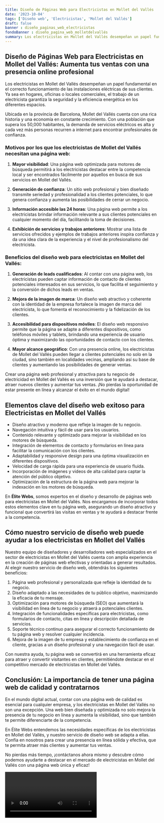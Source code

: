 ```yaml
---
title: Diseño de Páginas Web para Electricistas en Mollet del Vallés
date: '2023-10-04'
tags: ['Diseño web', 'Electricistas', 'Mollet del Vallés']
draft: false
banner : diseño_paginas_web_electricistas
fondoBanner : diseño_pagina_web_molletdelvallés
summary: Los electricistas en Mollet del Vallés desempeñan un papel fundamental en el correcto funcionamiento de las instalaciones eléctricas de sus clientes. Ya sea en hogares, oficinas o locales comerciales, el trabajo de un electricista garantiza la seguridad y la eficiencia energética en los diferentes espacios.
---
```


## Diseño de Páginas Web para Electricistas en Mollet del Vallés: Aumenta tus ventas con una presencia online profesional

Los electricistas en Mollet del Vallés desempeñan un papel fundamental en el correcto funcionamiento de las instalaciones eléctricas de sus clientes. Ya sea en hogares, oficinas o locales comerciales, el trabajo de un electricista garantiza la seguridad y la eficiencia energética en los diferentes espacios.

Ubicada en la provincia de Barcelona, Mollet del Vallés cuenta con una rica historia y una economía en constante crecimiento. Con una población que supera los 50,000 habitantes, la demanda de servicios eléctricos es alta y cada vez más personas recurren a internet para encontrar profesionales de confianza.

### Motivos por los que los electricistas de Mollet del Vallés necesitan una página web:

1. **Mayor visibilidad**: Una página web optimizada para motores de búsqueda permitirá a los electricistas destacar entre la competencia local y ser encontrados fácilmente por aquellos en busca de sus servicios en Mollet del Vallés.

2. **Generación de confianza**: Un sitio web profesional y bien diseñado transmite seriedad y profesionalidad a los clientes potenciales, lo que genera confianza y aumenta las posibilidades de cerrar un negocio.

3. **Información accesible las 24 horas**: Una página web permite a los electricistas brindar información relevante a sus clientes potenciales en cualquier momento del día, facilitando la toma de decisiones.

4. **Exhibición de servicios y trabajos anteriores**: Mostrar una lista de servicios ofrecidos y ejemplos de trabajos anteriores inspira confianza y da una idea clara de la experiencia y el nivel de profesionalismo del electricista.

### Beneficios del diseño web para electricistas en Mollet del Vallés:

1. **Generación de leads cualificados**: Al contar con una página web, los electricistas pueden captar información de contacto de clientes potenciales interesados en sus servicios, lo que facilita el seguimiento y la conversión de dichos leads en ventas.

2. **Mejora de la imagen de marca**: Un diseño web atractivo y coherente con la identidad de la empresa fortalece la imagen de marca del electricista, lo que fomenta el reconocimiento y la fidelización de los clientes.

3. **Accesibilidad para dispositivos móviles**: El diseño web responsivo permite que la página se adapte a diferentes dispositivos, como teléfonos móviles y tablets, brindando una experiencia de usuario óptima y maximizando las oportunidades de contacto con los clientes.

4. **Mayor alcance geográfico**: Con una presencia online, los electricistas de Mollet del Vallés pueden llegar a clientes potenciales no solo en la ciudad, sino también en localidades vecinas, ampliando así su base de clientes y aumentando las posibilidades de generar ventas.

Crear una página web profesional y atractiva para tu negocio de electricidad en Mollet del Vallés es una inversión que te ayudará a destacar, atraer nuevos clientes y aumentar tus ventas. ¡No pierdas la oportunidad de estar presente en línea y alcanzar el éxito en el mundo digital!

<GifSeo />

<Cta />

## Elementos clave del diseño web exitoso para Electricistas en Mollet del Vallés

- Diseño atractivo y moderno que refleje la imagen de tu negocio.
- Navegación intuitiva y fácil de usar para los usuarios.
- Contenido relevante y optimizado para mejorar la visibilidad en los motores de búsqueda.
- Integración de elementos de contacto y formularios en línea para facilitar la comunicación con los clientes.
- Adaptabilidad y responsive design para una óptima visualización en diferentes dispositivos.
- Velocidad de carga rápida para una experiencia de usuario fluida.
- Incorporación de imágenes y videos de alta calidad para captar la atención del público objetivo.
- Optimización de la estructura de la página web para mejorar la indexación en los motores de búsqueda.

En **Élite Webs**, somos expertos en el diseño y desarrollo de páginas web para electricistas en Mollet del Vallés. Nos encargamos de incorporar todos estos elementos clave en tu página web, asegurando un diseño atractivo y funcional que convertirá las visitas en ventas y te ayudará a destacar frente a la competencia.

## Cómo nuestro servicio de diseño web puede ayudar a los electricistas en Mollet del Vallés

Nuestro equipo de diseñadores y desarrolladores web especializados en el sector de electricistas en Mollet del Vallés cuenta con amplia experiencia en la creación de páginas web efectivas y orientadas a generar resultados. Al elegir nuestro servicio de diseño web, obtendrás los siguientes beneficios:

1. Página web profesional y personalizada que refleje la identidad de tu negocio.
2. Diseño adaptado a las necesidades de tu público objetivo, maximizando la eficacia de tu mensaje.
3. Optimización para motores de búsqueda (SEO) que aumentará la visibilidad en línea de tu negocio y atraerá a potenciales clientes.
4. Integración de funcionalidades específicas para electricistas, como formularios de contacto, citas en línea y descripción detallada de servicios.
5. Soporte técnico continuo para asegurar el correcto funcionamiento de tu página web y resolver cualquier incidencia.
6. Mejora de la imagen de tu empresa y establecimiento de confianza en el cliente, gracias a un diseño profesional y una navegación fácil de usar.

Con nuestra ayuda, tu página web se convertirá en una herramienta eficaz para atraer y convertir visitantes en clientes, permitiéndote destacar en el competitivo mercado de electricistas en Mollet del Vallés.

## Conclusión: La importancia de tener una página web de calidad y contratarnos

En el mundo digital actual, contar con una página web de calidad es esencial para cualquier empresa, y los electricistas en Mollet del Vallés no son una excepción. Una web bien diseñada y optimizada no solo mejora la presencia de tu negocio en línea y aumenta la visibilidad, sino que también te permite diferenciarte de la competencia.

En Élite Webs entendemos las necesidades específicas de los electricistas en Mollet del Vallés, y nuestro servicio de diseño web se adapta a ellas. Confía en nosotros para crear una presencia en línea sólida y efectiva, que te permita atraer más clientes y aumentar tus ventas.

No pierdas más tiempo, ¡contáctanos ahora mismo y descubre cómo podemos ayudarte a destacar en el mercado de electricistas en Mollet del Vallés con una página web única y eficaz!

<Video />

<CtaBot job='Electricistas' city='Mollet del Vallés'/>

<Gmaps query='Mollet del Vallés+españa+maps' />
